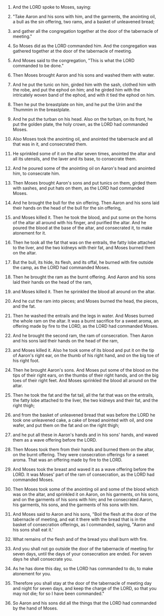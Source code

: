 
1. And the LORD spoke to Moses, saying:

2. "Take Aaron and his sons with him, and the garments, the anointing oil, a bull as the sin offering, two rams, and a basket of unleavened bread;

3. and gather all the congregation together at the door of the tabernacle of meeting."

4. So Moses did as the LORD commanded him. And the congregation was gathered together at the door of the tabernacle of meeting.

5. And Moses said to the congregation, "This is what the LORD commanded to be done."

6. Then Moses brought Aaron and his sons and washed them with water.

7. And he put the tunic on him, girded him with the sash, clothed him with the robe, and put the ephod on him; and he girded him with the intricately woven band of the ephod, and with it tied the ephod on him.

8. Then he put the breastplate on him, and he put the Urim and the Thummim in the breastplate.

9. And he put the turban on his head. Also on the turban, on its front, he put the golden plate, the holy crown, as the LORD had commanded Moses.

10. Also Moses took the anointing oil, and anointed the tabernacle and all that was in it, and consecrated them.

11. He sprinkled some of it on the altar seven times, anointed the altar and all its utensils, and the laver and its base, to consecrate them.

12. And he poured some of the anointing oil on Aaron's head and anointed him, to consecrate him.

13. Then Moses brought Aaron's sons and put tunics on them, girded them with sashes, and put hats on them, as the LORD had commanded Moses.

14. And he brought the bull for the sin offering. Then Aaron and his sons laid their hands on the head of the bull for the sin offering,

15. and Moses killed it. Then he took the blood, and put some on the horns of the altar all around with his finger, and purified the altar. And he poured the blood at the base of the altar, and consecrated it, to make atonement for it.

16. Then he took all the fat that was on the entrails, the fatty lobe attached to the liver, and the two kidneys with their fat, and Moses burned them on the altar.

17. But the bull, its hide, its flesh, and its offal, he burned with fire outside the camp, as the LORD had commanded Moses.

18. Then he brought the ram as the burnt offering. And Aaron and his sons laid their hands on the head of the ram,

19. and Moses killed it. Then he sprinkled the blood all around on the altar.

20. And he cut the ram into pieces; and Moses burned the head, the pieces, and the fat.

21. Then he washed the entrails and the legs in water. And Moses burned the whole ram on the altar. It was a burnt sacrifice for a sweet aroma, an offering made by fire to the LORD, as the LORD had commanded Moses.

22. And he brought the second ram, the ram of consecration. Then Aaron and his sons laid their hands on the head of the ram,

23. and Moses killed it. Also he took some of its blood and put it on the tip of Aaron's right ear, on the thumb of his right hand, and on the big toe of his right foot.

24. Then he brought Aaron's sons. And Moses put some of the blood on the tips of their right ears, on the thumbs of their right hands, and on the big toes of their right feet. And Moses sprinkled the blood all around on the altar.

25. Then he took the fat and the fat tail, all the fat that was on the entrails, the fatty lobe attached to the liver, the two kidneys and their fat, and the right thigh;

26. and from the basket of unleavened bread that was before the LORD he took one unleavened cake, a cake of bread anointed with oil, and one wafer, and put them on the fat and on the right thigh;

27. and he put all these in Aaron's hands and in his sons' hands, and waved them as a wave offering before the LORD.

28. Then Moses took them from their hands and burned them on the altar, on the burnt offering. They were consecration offerings for a sweet aroma. That was an offering made by fire to the LORD.

29. And Moses took the breast and waved it as a wave offering before the LORD. It was Moses' part of the ram of consecration, as the LORD had commanded Moses.

30. Then Moses took some of the anointing oil and some of the blood which was on the altar, and sprinkled it on Aaron, on his garments, on his sons, and on the garments of his sons with him; and he consecrated Aaron, his garments, his sons, and the garments of his sons with him.

31. And Moses said to Aaron and his sons, "Boil the flesh at the door of the tabernacle of meeting, and eat it there with the bread that is in the basket of consecration offerings, as I commanded, saying, "Aaron and his sons shall eat it.'

32. What remains of the flesh and of the bread you shall burn with fire.

33. And you shall not go outside the door of the tabernacle of meeting for seven days, until the days of your consecration are ended. For seven days he shall consecrate you.

34. As he has done this day, so the LORD has commanded to do, to make atonement for you.

35. Therefore you shall stay at the door of the tabernacle of meeting day and night for seven days, and keep the charge of the LORD, so that you may not die; for so I have been commanded."

36. So Aaron and his sons did all the things that the LORD had commanded by the hand of Moses.


